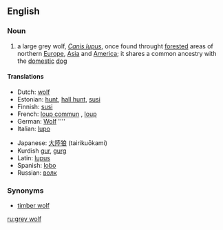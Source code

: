 ==English==

===Noun===
{{wikipedia}}
{{en-noun|sg=[[grey]] [[wolf]]|pl=gray wolves}}

# a large grey wolf, ''[[Canis lupus]]'', once found throught [[forested]] areas of northern [[Europe]], [[Asia]] and [[America]]; it shares a common ancestry with the [[domestic]] [[dog]]

====Translations====
{{top}}
*Dutch: [[wolf]] {{m}}
*Estonian: [[hunt]], [[hall hunt]], [[susi]]
*Finnish: [[susi]]
*French: [[loup commun]] {{m}}, [[loup]]
*German: [[Wolf]] ''''
*Italian: [[lupo]] {{m}}
{{mid}}
*Japanese: [[大陸狼]] (tairikuōkami)
*Kurdish [[gur]], [[gurg]]
*Latin: [[lupus]]
*Spanish: [[lobo]] {{m}}
*Russian: [[ волк ]] {{m}}
{{bottom}}

===Synonyms===
*[[timber wolf]]

[[ru:grey wolf]]